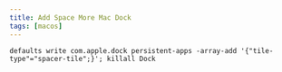 ```yaml
---
title: Add Space More Mac Dock
tags: [macos]
---
```


```
defaults write com.apple.dock persistent-apps -array-add '{"tile-type"="spacer-tile";}'; killall Dock
```
